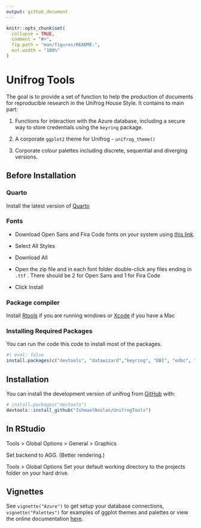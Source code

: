 ```yaml
---
output: github_document
---
```


<!-- README.md is generated from README.Rmd. Please edit that file -->

```r
knitr::opts_chunk$set(
  collapse = TRUE,
  comment = "#>",
  fig.path = "man/figures/README-",
  out.width = "100%"
)
```

# Unifrog Tools

<!-- badges: start -->

<!-- badges: end -->

The goal is to provide a set of function to help the production of documents for reproducible research in the Unifrog House Style. It contains to main part:

1.  Functions for interaction with the Azure database, including a secure way to store credentials using the `keyring` package.

2.  A corporate `ggplot2` theme for Unifrog - `unifrog_theme()`

3.  Corporate colour palettes including discrete, sequential and diverging versions.

## Before Installation

### Quarto

Install the latest version of [Quarto](https://quarto.org/docs/get-started/)

### Fonts

-   Download Open Sans and Fira Code fonts on your system using [this link](https://fonts.google.com/share?selection.family=Fira%20Code:wght@300%7COpen%20Sans:ital,wght@0,300;0,400;0,500;0,600;0,700;0,800;1,300;1,400;1,500;1,600;1,700;1,800).

-   Select All Styles

-   Download All

-   Open the zip file and in each font folder double-click any files ending in `.ttf` . There should be 2 for Open Sans and 1 for Fira Code

-   Click Install

### Package compiler

Install [Rtools](https://cran.r-project.org/bin/windows/Rtools/rtools42/files/rtools42-5355-5357.exe) if you are running windows or [Xcode](https://developer.apple.com/xcode/) if you have a Mac


### Installing Required Packages

You can run the code this code to install most of the packages.

```r
#| eval: false
install.packages(c("devtools", "datawizard","keyring", "DBI", "odbc", "ggtext", "glue", "ragg","tidyverse","insight","unikn"))
```

##  Installation

You can install the development version of unifrog from [GitHub](https://github.com/IshmaelRoslan/UnifrogTools) with:

``` r
# install.packages("devtools")
devtools::install_github("IshmaelRoslan/UnifrogTools")
```

## In RStudio

Tools \> Global Options \> General \> Graphics

Set backend to AGG. (Better rendering.)


Tools \> Global Options 
Set your default working directory to the projects folder on your hard drive.

## Vignettes

See `vignette("Azure")`  to get setup your database connections, `vignette("Palettes")` for examples of ggplot themes and palettes or view the online documentation [here](https://ishmaelroslan.github.io/UnifrogTools/).
